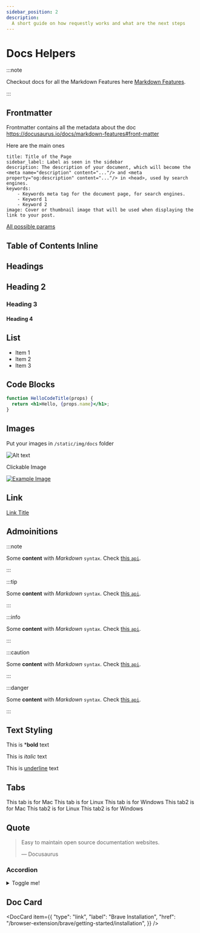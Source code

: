 ```yaml
---
sidebar_position: 2
description:
  A short guide on how requestly works and what are the next steps
---
```


# Docs Helpers

:::note

Checkout docs for all the Markdown Features here [Markdown Features](https://docusaurus.io/docs/markdown-features).

:::

## Frontmatter
Frontmatter contains all the metadata about the doc
https://docusaurus.io/docs/markdown-features#front-matter

Here are the main ones
```
title: Title of the Page
sidebar_label: Label as seen in the sidebar
description: The description of your document, which will become the <meta name="description" content="..."/> and <meta property="og:description" content="..."/> in <head>, used by search engines.
keywords:
    - Keywords meta tag for the document page, for search engines.
    - Keyword 1
    - Keyword 2
image: Cover or thumbnail image that will be used when displaying the link to your post.
```


[All possible params](https://docusaurus.io/docs/api/plugins/@docusaurus/plugin-content-docs#markdown-front-matter)

## Table of Contents Inline


<TOCInline toc={toc} />

## Headings 
## Heading 2
### Heading 3
#### Heading 4


## List
- Item 1
- Item 2
- Item 3


## Code Blocks
```jsx title="/src/components/HelloCodeTitle.js"
function HelloCodeTitle(props) {
  return <h1>Hello, {props.name}</h1>;
}
```

## Images

Put your images in `/static/img/docs` folder

![Alt text](/img/docs/docusaurus.png)

Clickable Image

[![Example Image](/img/docs/docusaurus.png)](https://requestly.io)

## Link
[Link Title](https://requestly.io)

## Admoinitions

:::note

Some **content** with _Markdown_ `syntax`. Check [this `api`](#).

:::

:::tip

Some **content** with _Markdown_ `syntax`. Check [this `api`](#).

:::

:::info

Some **content** with _Markdown_ `syntax`. Check [this `api`](#).

:::

:::caution

Some **content** with _Markdown_ `syntax`. Check [this `api`](#).

:::

:::danger

Some **content** with _Markdown_ `syntax`. Check [this `api`](#).

:::

## Text Styling

This is ***bold** text

This is _italic_ text

This is <u>underline</u> text


## Tabs


<Tabs groupId="os">
  <TabItem value="mac" label="Mac" default>
    This tab is for Mac
  </TabItem>
  <TabItem value="linux" label="Linux">
    This tab is for Linux
  </TabItem>
  <TabItem value="windows" label="Windows">
    This tab is for Windows
  </TabItem>
</Tabs>

<Tabs groupId="os">
  <TabItem value="mac" label="Mac" default>
    This tab2 is for Mac
  </TabItem>
  <TabItem value="linux" label="Linux">
    This tab2 is for Linux
  </TabItem>
  <TabItem value="windows" label="Windows">
    This tab2 is for Windows
  </TabItem>
</Tabs>


## Quote 

> Easy to maintain open source documentation websites.
>
> — Docusaurus

### Accordion

<details>
  <summary>Toggle me!</summary>
  <div>
    <div>This is the detailed content</div>
    <br/>
    <details>
      <summary>
        Nested toggle! Some surprise inside...
      </summary>
      <div>
        😲😲😲😲😲
      </div>
    </details>
  </div>
</details>

## Doc Card

<DocCard item={{
    "type": "link",
    "label": "Brave Installation",
    "href": "/browser-extension/brave/getting-started/installation",
  }} />
